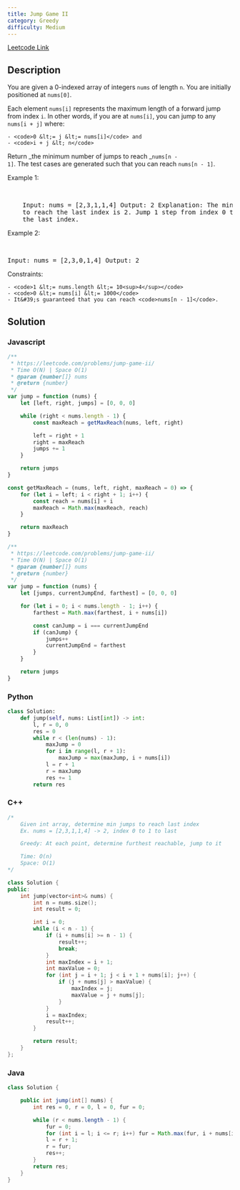 ```yaml
---
title: Jump Game II
category: Greedy
difficulty: Medium
---
```


<Callout>

[Leetcode Link](https://leetcode.com/problems/jump-game-ii)

</Callout>

## Description

You are given a 0-indexed array of integers <code>nums</code> of length <code>n</code>. You are initially positioned at <code>nums[0]</code>.

Each element <code>nums[i]</code> represents the maximum length of a forward jump from index <code>i</code>. In other words, if you are at <code>nums[i]</code>, you can jump to any <code>nums[i + j]</code> where:

    - <code>0 &lt;= j &lt;= nums[i]</code> and
    - <code>i + j &lt; n</code>

Return _the minimum number of jumps to reach _<code>nums[n - 1]</code>. The test cases are generated such that you can reach <code>nums[n - 1]</code>.

Example 1:

<br />

<pre className="overflow-x-auto">
	Input: nums = [2,3,1,1,4] Output: 2 Explanation: The minimum number of jumps
	to reach the last index is 2. Jump 1 step from index 0 to 1, then 3 steps to
	the last index.
</pre>

Example 2:

<br />

<pre className="overflow-x-auto">Input: nums = [2,3,0,1,4] Output: 2</pre>

Constraints:

    - <code>1 &lt;= nums.length &lt;= 10<sup>4</sup></code>
    - <code>0 &lt;= nums[i] &lt;= 1000</code>
    - It&#39;s guaranteed that you can reach <code>nums[n - 1]</code>.

## Solution

### Javascript

```javascript
/**
 * https://leetcode.com/problems/jump-game-ii/
 * Time O(N) | Space O(1)
 * @param {number[]} nums
 * @return {number}
 */
var jump = function (nums) {
	let [left, right, jumps] = [0, 0, 0]

	while (right < nums.length - 1) {
		const maxReach = getMaxReach(nums, left, right)

		left = right + 1
		right = maxReach
		jumps += 1
	}

	return jumps
}

const getMaxReach = (nums, left, right, maxReach = 0) => {
	for (let i = left; i < right + 1; i++) {
		const reach = nums[i] + i
		maxReach = Math.max(maxReach, reach)
	}

	return maxReach
}

/**
 * https://leetcode.com/problems/jump-game-ii/
 * Time O(N) | Space O(1)
 * @param {number[]} nums
 * @return {number}
 */
var jump = function (nums) {
	let [jumps, currentJumpEnd, farthest] = [0, 0, 0]

	for (let i = 0; i < nums.length - 1; i++) {
		farthest = Math.max(farthest, i + nums[i])

		const canJump = i === currentJumpEnd
		if (canJump) {
			jumps++
			currentJumpEnd = farthest
		}
	}

	return jumps
}
```

### Python

```python
class Solution:
    def jump(self, nums: List[int]) -> int:
        l, r = 0, 0
        res = 0
        while r < (len(nums) - 1):
            maxJump = 0
            for i in range(l, r + 1):
                maxJump = max(maxJump, i + nums[i])
            l = r + 1
            r = maxJump
            res += 1
        return res

```

### C++

```cpp
/*
    Given int array, determine min jumps to reach last index
    Ex. nums = [2,3,1,1,4] -> 2, index 0 to 1 to last

    Greedy: At each point, determine furthest reachable, jump to it

    Time: O(n)
    Space: O(1)
*/

class Solution {
public:
    int jump(vector<int>& nums) {
        int n = nums.size();
        int result = 0;

        int i = 0;
        while (i < n - 1) {
            if (i + nums[i] >= n - 1) {
                result++;
                break;
            }
            int maxIndex = i + 1;
            int maxValue = 0;
            for (int j = i + 1; j < i + 1 + nums[i]; j++) {
                if (j + nums[j] > maxValue) {
                    maxIndex = j;
                    maxValue = j + nums[j];
                }
            }
            i = maxIndex;
            result++;
        }

        return result;
    }
};

```

### Java

```java
class Solution {

    public int jump(int[] nums) {
        int res = 0, r = 0, l = 0, fur = 0;

        while (r < nums.length - 1) {
            fur = 0;
            for (int i = l; i <= r; i++) fur = Math.max(fur, i + nums[i]);
            l = r + 1;
            r = fur;
            res++;
        }
        return res;
    }
}

```
